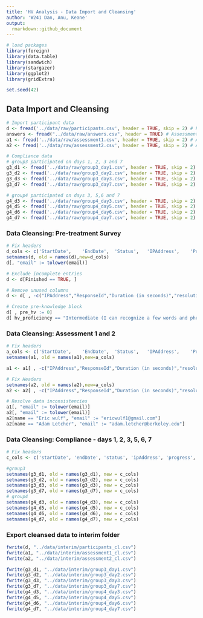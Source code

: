 ```yaml
---
title: 'HV Analysis - Data Import and Cleansing'
author: 'W241 Dan, Anu, Keane' 
output:
  rmarkdown::github_document
---
```


```r
# load packages 
library(foreign)
library(data.table)
library(sandwich)
library(stargazer)
library(ggplot2)
library(gridExtra)

set.seed(42)
```

## Data Import and Cleansing

```r
# Import participant data
d <- fread('../data/raw/participants.csv', header = TRUE, skip = 2) # Participant pre-treatment survey
answers <- fread("../data/raw/answers.csv", header = TRUE) # Assessment answers
a1 <- fread('../data/raw/assessment1.csv', header = TRUE, skip = 2) # Assessment 1 results
a2 <- fread('../data/raw/assessment2.csv', header = TRUE, skip = 2) # Assessment 2 results

# Compliance data
# group3 participated on days 1, 2, 3 and 7
g3_d1 <- fread('../data/raw/group3_day1.csv', header = TRUE, skip = 2)
g3_d2 <- fread('../data/raw/group3_day2.csv', header = TRUE, skip = 2)
g3_d3 <- fread('../data/raw/group3_day3.csv', header = TRUE, skip = 2)
g3_d7 <- fread('../data/raw/group3_day7.csv', header = TRUE, skip = 2)

# group4 participated on days 3, 5,6 and 7
g4_d3 <- fread('../data/raw/group4_day3.csv', header = TRUE, skip = 2)
g4_d5 <- fread('../data/raw/group4_day5.csv', header = TRUE, skip = 2)
g4_d6 <- fread('../data/raw/group4_day6.csv', header = TRUE, skip = 2)
g4_d7 <- fread('../data/raw/group4_day7.csv', header = TRUE, skip = 2)

```

### Data Cleansing: Pre-treatment Survey

```r
# Fix headers
d_cols <- c('StartDate',	'EndDate',	'Status',	'IPAddress',	'Progress',	'Duration (in seconds)',	'Finished',	'RecordedDate',	'ResponseId',	'RecipientLastName',	'RecipientFirstName',	'RecipientEmail',	'ExternalReference',	'LocationLatitude',	'LocationLongitude',	'DistributionChannel',	'UserLanguage',	'browser',	'browser_version',	'os',	'resolution',	'name',	'email',	'age',	'education',	'num_languages',	'languages',	'got_familiar',	'hv_proficiency',	'Q9 - Topics')
setnames(d, old = names(d),new=d_cols)
d[, "email" := tolower(email)]

# Exclude incomplete entries
d <- d[Finished == TRUE, ]

# Remove unused columns
d <- d[ , -c("IPAddress","ResponseId","Duration (in seconds)","resolution","UserLanguage","DistributionChannel", "StartDate","EndDate","Status","RecordedDate","Progress","Finished","RecipientLastName", "RecipientFirstName", "RecipientEmail", "ExternalReference","Q9 - Topics")]

# Create pre-knowledge block
d[ , pre_hv := 0]
d[ hv_proficiency == "Intermediate (I can recognize a few words and phrases)", pre_hv := 1]
```

### Data Cleansing: Assessment 1 and 2

```r
# Fix headers
a_cols <- c('StartDate',	'EndDate',	'Status',	'IPAddress',	'Progress',	'Duration (in seconds)',	'Finished',	'RecordedDate',	'ResponseId',	'RecipientLastName',	'RecipientFirstName',	'RecipientEmail',	'ExternalReference',	'LocationLatitude',	'LocationLongitude',	'DistributionChannel',	'UserLanguage',	'browser',	'browser_version',	'os',	'resolution',	'name',	'email',	'q1_start',	'q1_lastclick',	'q1_submit',	'q1_clickct',	'q1_answer',	'q2_start',	'q2_lastclick',	'q2_submit',	'q2_clickct',	'q2_answer',	'q3_start',	'q3_lastclick',	'q3_submit',	'q3_clickct',	'q3_answer',	'q4_start',	'q4_lastclick',	'q4_submit',	'q4_clickct',	'q4_answer',	'q5_start',	'q5_lastclick',	'q5_submit',	'q5_clickct',	'q5_answer',	'q6_start',	'q6_lastclick',	'q6_submit',	'q6_clickct',	'q6_answer',	'q7_start',	'q7_lastclick',	'q7_submit',	'q7_clickct',	'q7_answer',	'q8_start',	'q8_lastclick',	'q8_submit',	'q8_clickct',	'q8_answer',	'q9_start',	'q9_lastclick',	'q9_submit',	'q9_clickct',	'q9_answer',	'q10_start',	'q10_lastclick',	'q10_submit',	'q10_clickct',	'q10_answer',	'q11_start',	'q11_lastclick',	'q11_submit',	'q11_clickct',	'q11_answer',	'q12_start',	'q12_lastclick',	'q12_submit',	'q12_clickct',	'q12_answer',	'q13_start',	'q13_lastclick',	'q13_submit',	'q13_clickct',	'q13_answer',	'q14_start',	'q14_lastclick',	'q14_submit',	'q14_clickct',	'q14_answer',	'q15_start',	'q15_lastclick',	'q15_submit',	'q15_clickct',	'q15_answer')
setnames(a1, old = names(a1),new=a_cols)

a1 <- a1[ , -c("IPAddress","ResponseId","Duration (in seconds)","resolution","UserLanguage","DistributionChannel", "StartDate","EndDate","Status","RecordedDate","Progress","Finished","RecipientLastName", "RecipientFirstName", "RecipientEmail", "ExternalReference")]

# Fix Headers
setnames(a2, old = names(a2),new=a_cols)
a2 <- a2[ , -c("IPAddress","ResponseId","Duration (in seconds)","resolution","UserLanguage","DistributionChannel", "StartDate","EndDate","Status","RecordedDate","Progress","Finished","RecipientLastName", "RecipientFirstName", "RecipientEmail", "ExternalReference")]

```

```r
# Resolve data inconsistencies
a1[, "email" := tolower(email)]
a2[, "email" := tolower(email)]
a2[name == "Eric wulf", "email" := "ericwulf1@gmail.com"]
a2[name == "Adam Letcher", "email" := "adam.letcher@berkeley.edu"]
```


### Data Cleansing: Compliance - days 1, 2, 3, 5, 6, 7

```r
# Fix headers
c_cols <- c('startDate', 'endDate', 'status', 'ipAddress', 'progress', 'duration', 'finished', 'recordedDate', 'recordId', 'recipientLastName', 'recipientFirstName', 'recipientEmail', 'externalDataReference', 'locationLatitude', 'locationLongitude', 'distributionChannel', 'userLanguage', 'QID4_BROWSER', 'QID4_VERSION', 'QID4_OS', 'QID4_RESOLUTION', 'QID50_FIRST_CLICK', 'QID50_LAST_CLICK', 'QID50_PAGE_SUBMIT', 'QID50_CLICK_COUNT', 'QID51_TEXT')

#group3
setnames(g3_d1, old = names(g3_d1), new = c_cols)
setnames(g3_d2, old = names(g3_d2), new = c_cols)
setnames(g3_d3, old = names(g3_d3), new = c_cols)
setnames(g3_d7, old = names(g3_d7), new = c_cols)
# group4
setnames(g4_d3, old = names(g4_d3), new = c_cols)
setnames(g4_d5, old = names(g4_d5), new = c_cols)
setnames(g4_d6, old = names(g4_d6), new = c_cols)
setnames(g4_d7, old = names(g4_d7), new = c_cols)

```


### Export cleansed data to interim folder
```r
fwrite(d, "../data/interim/participants_cl.csv")
fwrite(a1, "../data/interim/assessment1_cl.csv")
fwrite(a2, "../data/interim/assessment2_cl.csv")

fwrite(g3_d1, "../data/interim/group3_day1.csv")
fwrite(g3_d2, "../data/interim/group3_day2.csv")
fwrite(g3_d3, "../data/interim/group3_day3.csv")
fwrite(g3_d7, "../data/interim/group3_day7.csv")
fwrite(g4_d3, "../data/interim/group4_day3.csv")
fwrite(g4_d5, "../data/interim/group4_day5.csv")
fwrite(g4_d6, "../data/interim/group4_day6.csv")
fwrite(g4_d7, "../data/interim/group4_day7.csv")
```
